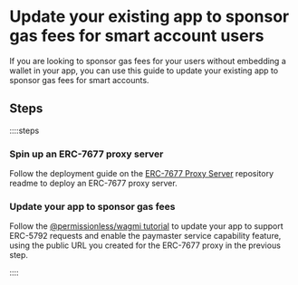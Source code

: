 # Update your existing app to sponsor gas fees for smart account users

If you are looking to sponsor gas fees for your users without embedding a wallet in your app, you can use this guide to update your existing app to sponsor gas fees for smart accounts.

## Steps

::::steps

### Spin up an ERC-7677 proxy server

Follow the deployment guide on the [ERC-7677 Proxy Server](https://github.com/pimlicolabs/erc7677-proxy) repository readme to deploy an ERC-7677 proxy server.

### Update your app to sponsor gas fees

Follow the [@permissionless/wagmi tutorial](/permissionless/wagmi/tutorial/tutorial-1) to update your app to support ERC-5792 requests and enable the paymaster service capability feature, using the public URL you created for the ERC-7677 proxy in the previous step.

::::